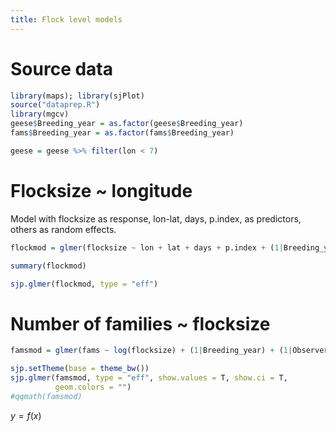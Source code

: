 ```yaml
---
title: Flock level models
---
```


# Source data

```r
library(maps); library(sjPlot)
source("dataprep.R")
library(mgcv)
geese$Breeding_year = as.factor(geese$Breeding_year)
fams$Breeding_year = as.factor(fams$Breeding_year)

geese = geese %>% filter(lon < 7)
```

# Flocksize ~ longitude

Model with flocksize as response, lon-lat, days, p.index, as predictors, others as random effects.

```r

flockmod = glmer(flocksize ~ lon + lat + days + p.index + (1|Breeding_year) + (1|Observer) + (1|Food_type), data = geese, family = poisson)

```

```r
summary(flockmod)

sjp.glmer(flockmod, type = "eff")
```

# Number of families ~ flocksize

```r
famsmod = glmer(fams ~ log(flocksize) + (1|Breeding_year) + (1|Observer) + (1|Food_type) + (1|zone), data = fams[fams$flocksize > 0,], family = poisson)
```

```r
sjp.setTheme(base = theme_bw())
sjp.glmer(famsmod, type = "eff", show.values = T, show.ci = T,
          geom.colors = "")
#qqmath(famsmod)
```

$y =  f(x)$
